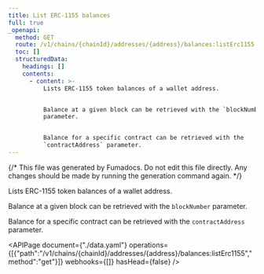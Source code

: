 ```yaml
---
title: List ERC-1155 balances
full: true
_openapi:
  method: GET
  route: /v1/chains/{chainId}/addresses/{address}/balances:listErc1155
  toc: []
  structuredData:
    headings: []
    contents:
      - content: >-
          Lists ERC-1155 token balances of a wallet address.


          Balance at a given block can be retrieved with the `blockNumber`
          parameter.


          Balance for a specific contract can be retrieved with the
          `contractAddress` parameter.
---
```


{/* This file was generated by Fumadocs. Do not edit this file directly. Any changes should be made by running the generation command again. */}

Lists ERC-1155 token balances of a wallet address.

Balance at a given block can be retrieved with the `blockNumber` parameter.

Balance for a specific contract can be retrieved with the `contractAddress` parameter.

<APIPage document={"./data.yaml"} operations={[{"path":"/v1/chains/{chainId}/addresses/{address}/balances:listErc1155","method":"get"}]} webhooks={[]} hasHead={false} />